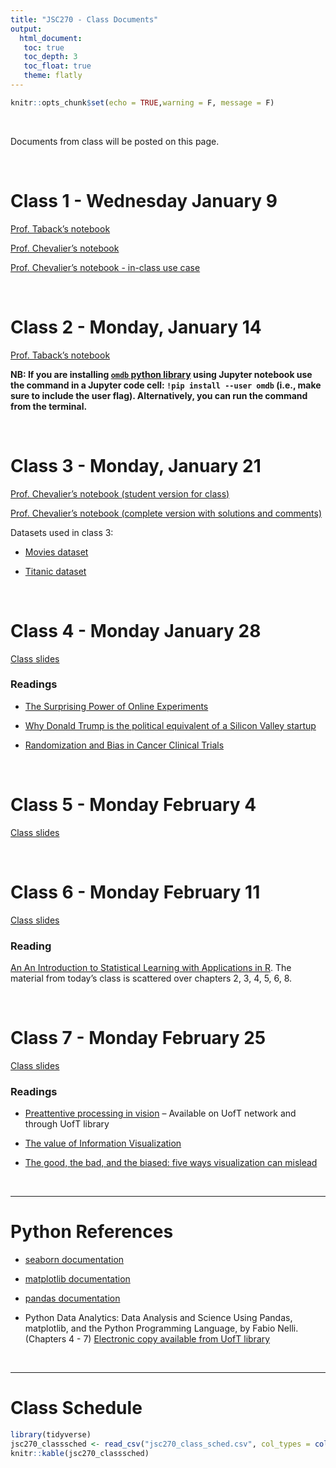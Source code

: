 ```yaml
---
title: "JSC270 - Class Documents"
output: 
  html_document:
   toc: true
   toc_depth: 3
   toc_float: true
   theme: flatly
---
```


```r
knitr::opts_chunk$set(echo = TRUE,warning = F, message = F)
```

<br>


Documents from class will be posted on this page.

<br>

# Class 1 - Wednesday January 9

[Prof. Taback's notebook](https://github.com/JSC270/JSC270.github.io/blob/master/notebooks/class1/Class1.ipynb)

[Prof. Chevalier's notebook](https://github.com/JSC270/JSC270.github.io/blob/master/notebooks/class1/Class1-Part2.ipynb)

[Prof. Chevalier's notebook - in-class use case](https://github.com/JSC270/JSC270.github.io/blob/master/notebooks/class1/Class1-EDA_OkCupid.ipynb)

<br>

# Class 2 - Monday, January 14

[Prof. Taback's notebook](https://github.com/JSC270/JSC270.github.io/blob/master/notebooks/class2/lecture2_slides_posted2.ipynb)

**NB: If you are installing [`omdb` python library](https://pypi.org/project/omdb/) using Jupyter notebook use the command in a Jupyter code cell: `!pip install --user omdb` (i.e., make sure to include the user flag).  Alternatively, you can run the command from the terminal.**

<br>

# Class 3 - Monday, January 21

[Prof. Chevalier's notebook (student version for class)](https://github.com/JSC270/JSC270.github.io/blob/master/notebooks/class3/lecture3_slides-students.ipynb)

[Prof. Chevalier's notebook (complete version with solutions and comments)](https://github.com/JSC270/JSC270.github.io/blob/master/notebooks/class3/lecture3_slides-complete.ipynb)

Datasets used in class 3:

- [Movies dataset](https://github.com/JSC270/JSC270.github.io/blob/master/notebooks/class3/data/50movies-clean.csv)

- [Titanic dataset](https://github.com/JSC270/JSC270.github.io/blob/master/notebooks/class3/data/titanic.csv)

<br>

# Class 4 - Monday January 28

[Class slides](https://github.com/JSC270/JSC270.github.io/tree/master/notebooks/class4)

### Readings

- [The Surprising Power of Online Experiments](https://hbr.org/2017/09/the-surprising-power-of-online-experiments)

- [Why Donald Trump is the political equivalent of a Silicon Valley startup](https://theweek.com/articles/626366/why-donald-trump-political-equivalent-silicon-valley-startup)

- [Randomization and Bias in Cancer Clinical Trials](https://www.cancer.gov/about-cancer/treatment/clinical-trials/what-are-trials/randomization)

<br>

# Class 5 - Monday February 4

[Class slides](https://github.com/JSC270/JSC270.github.io/tree/master/notebooks/class5)

<br>

# Class 6 - Monday February 11

[Class slides](https://github.com/JSC270/JSC270.github.io/tree/master/notebooks/class6)

### Reading

[An An Introduction to Statistical Learning with Applications in R](http://www-bcf.usc.edu/~gareth/ISL/).  The material from today's class is scattered over chapters 2, 3, 4, 5, 6, 8.  

<br>

# Class 7 - Monday February 25

[Class slides](https://github.com/JSC270/JSC270.github.io/tree/master/notebooks/class7/lecture7.pdf)

### Readings

- [Preattentive processing in vision](https://www-sciencedirect-com.myaccess.library.utoronto.ca/science/article/pii/S0734189X85800049) -- Available on UofT network and through UofT library

- [The value of Information Visualization](https://www.win.tue.nl/~vanwijk/infovis_springer.pdf)

- [The good, the bad, and the biased: five ways visualization can mislead](http://interactions.acm.org/archive/view/july-august-2018/the-good-the-bad-and-the-biased)


<br>


******

# Python References


- [seaborn documentation](https://seaborn.pydata.org/)

- [matplotlib documentation](https://matplotlib.org/)

- [pandas documentation](http://pandas.pydata.org/pandas-docs/stable/)

- Python Data Analytics: Data Analysis and Science Using Pandas, matplotlib, and the Python Programming Language, by Fabio Nelli. (Chapters 4 - 7) [Electronic copy available from UofT library](http://go.utlib.ca/cat/10190695)

<br>

******

# Class Schedule

```r
library(tidyverse)
jsc270_classsched <- read_csv("jsc270_class_sched.csv", col_types = cols(Week = col_character()), na = "null")
knitr::kable(jsc270_classsched)
```

